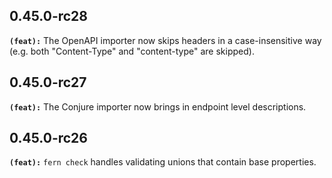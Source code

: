## 0.45.0-rc28
**`(feat):`** The OpenAPI importer now skips headers in a case-insensitive way (e.g. both "Content-Type" and "content-type" are skipped).


## 0.45.0-rc27
**`(feat):`** The Conjure importer now brings in endpoint level descriptions.


## 0.45.0-rc26
**`(feat):`** `fern check` handles validating unions that contain base properties.



